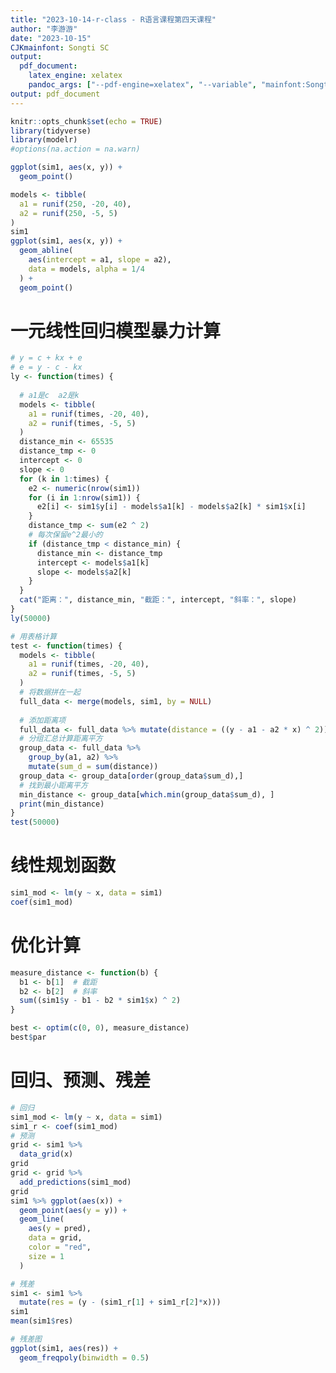```yaml
---
title: "2023-10-14-r-class - R语言课程第四天课程"
author: "李游游"
date: "2023-10-15"
CJKmainfont: Songti SC
output:
  pdf_document: 
    latex_engine: xelatex
    pandoc_args: ["--pdf-engine=xelatex", "--variable", "mainfont:Songti SC"]
output: pdf_document
---
```


```r
knitr::opts_chunk$set(echo = TRUE)
library(tidyverse)
library(modelr)
#options(na.action = na.warn)
```

```r
ggplot(sim1, aes(x, y)) +
  geom_point()
```

```r
models <- tibble(
  a1 = runif(250, -20, 40),
  a2 = runif(250, -5, 5)
)
sim1
ggplot(sim1, aes(x, y)) +
  geom_abline(
    aes(intercept = a1, slope = a2),
    data = models, alpha = 1/4
  ) +
  geom_point()
```
# 一元线性回归模型暴力计算
```r
# y = c + kx + e
# e = y - c - kx
ly <- function(times) {
  
  # a1是c  a2是k
  models <- tibble(
    a1 = runif(times, -20, 40),
    a2 = runif(times, -5, 5)
  )
  distance_min <- 65535
  distance_tmp <- 0
  intercept <- 0
  slope <- 0
  for (k in 1:times) {
    e2 <- numeric(nrow(sim1))
    for (i in 1:nrow(sim1)) {
      e2[i] <- sim1$y[i] - models$a1[k] - models$a2[k] * sim1$x[i]
    }
    distance_tmp <- sum(e2 ^ 2)
    # 每次保留e^2最小的
    if (distance_tmp < distance_min) {
      distance_min <- distance_tmp
      intercept <- models$a1[k]
      slope <- models$a2[k]
    }
  }
  cat("距离：", distance_min, "截距：", intercept, "斜率：", slope)
}
ly(50000)

```

```r
# 用表格计算
test <- function(times) {
  models <- tibble(
    a1 = runif(times, -20, 40),
    a2 = runif(times, -5, 5)
  )
  # 将数据拼在一起
  full_data <- merge(models, sim1, by = NULL)
  
  # 添加距离项
  full_data <- full_data %>% mutate(distance = ((y - a1 - a2 * x) ^ 2))
  # 分组汇总计算距离平方
  group_data <- full_data %>% 
    group_by(a1, a2) %>% 
    mutate(sum_d = sum(distance))
  group_data <- group_data[order(group_data$sum_d),]
  # 找到最小距离平方
  min_distance <- group_data[which.min(group_data$sum_d), ]
  print(min_distance)
}
test(50000)
```

# 线性规划函数
```r
sim1_mod <- lm(y ~ x, data = sim1)
coef(sim1_mod)
```

# 优化计算
```r
measure_distance <- function(b) {
  b1 <- b[1]  # 截距
  b2 <- b[2]  # 斜率
  sum((sim1$y - b1 - b2 * sim1$x) ^ 2)
}

best <- optim(c(0, 0), measure_distance)
best$par
```

# 回归、预测、残差
```r
# 回归
sim1_mod <- lm(y ~ x, data = sim1)
sim1_r <- coef(sim1_mod)
# 预测
grid <- sim1 %>% 
  data_grid(x)
grid
grid <- grid %>% 
  add_predictions(sim1_mod)
grid
sim1 %>% ggplot(aes(x)) +
  geom_point(aes(y = y)) +
  geom_line(
    aes(y = pred),
    data = grid,
    color = "red",
    size = 1
  )

# 残差
sim1 <- sim1 %>% 
  mutate(res = (y - (sim1_r[1] + sim1_r[2]*x)))
sim1
mean(sim1$res)

# 残差图
ggplot(sim1, aes(res)) +
  geom_freqpoly(binwidth = 0.5)


```







